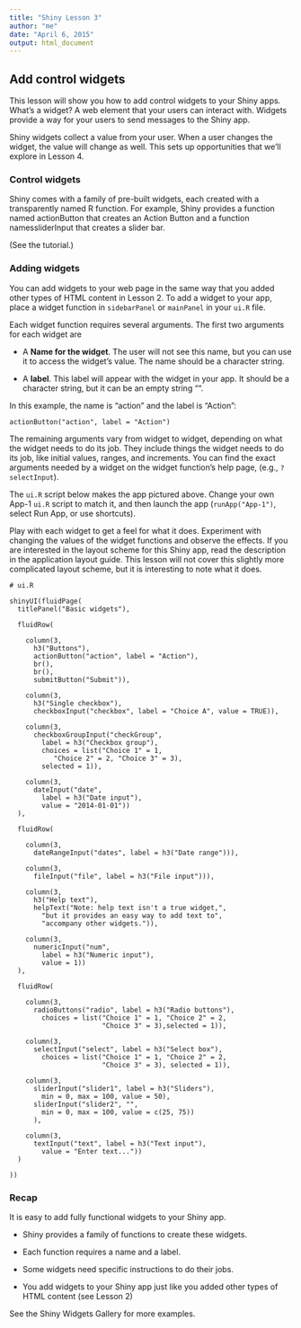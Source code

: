 ```yaml
---
title: "Shiny Lesson 3"
author: "me"
date: "April 6, 2015"
output: html_document
---
```


## Add control widgets

This lesson will show you how to add control widgets to your Shiny apps. What’s a widget? A web element that your users can interact with. Widgets provide a way for your users to send messages to the Shiny app.

Shiny widgets collect a value from your user. When a user changes the widget, the value will change as well. This sets up opportunities that we’ll explore in Lesson 4.

### Control widgets

Shiny comes with a family of pre-built widgets, each created with a transparently named R function. For example, Shiny provides a function named actionButton that creates an Action Button and a function namessliderInput that creates a slider bar.

(See the tutorial.)

### Adding widgets

You can add widgets to your web page in the same way that you added other types of HTML content in Lesson 2. To add a widget to your app, place a widget function in `sidebarPanel` or `mainPanel` in your `ui.R` file.

Each widget function requires several arguments. The first two arguments for each widget are

* A **Name for the widget**. The user will not see this name, but you can use it to access the widget’s value. The name should be a character string.

* A **label**. This label will appear with the widget in your app. It should be a character string, but it can be an empty string "".

In this example, the name is “action” and the label is “Action”:
```
actionButton("action", label = "Action")
```

The remaining arguments vary from widget to widget, depending on what the widget needs to do its job. They include things the widget needs to do its job, like initial values, ranges, and increments. You can find the exact arguments needed by a widget on the widget function’s help page, (e.g., `?selectInput`).

The `ui.R` script below makes the app pictured above. Change your own App-1 `ui.R` script to match it, and then launch the app (`runApp("App-1")`, select Run App, or use shortcuts).

Play with each widget to get a feel for what it does. Experiment with changing the values of the widget functions and observe the effects. If you are interested in the layout scheme for this Shiny app, read the description in the application layout guide. This lesson will not cover this slightly more complicated layout scheme, but it is interesting to note what it does.

```
# ui.R

shinyUI(fluidPage(
  titlePanel("Basic widgets"),
  
  fluidRow(
    
    column(3,
      h3("Buttons"),
      actionButton("action", label = "Action"),
      br(),
      br(), 
      submitButton("Submit")),
    
    column(3,
      h3("Single checkbox"),
      checkboxInput("checkbox", label = "Choice A", value = TRUE)),
    
    column(3, 
      checkboxGroupInput("checkGroup", 
        label = h3("Checkbox group"), 
        choices = list("Choice 1" = 1, 
           "Choice 2" = 2, "Choice 3" = 3),
        selected = 1)),
    
    column(3, 
      dateInput("date", 
        label = h3("Date input"), 
        value = "2014-01-01"))   
  ),
  
  fluidRow(
    
    column(3,
      dateRangeInput("dates", label = h3("Date range"))),
    
    column(3,
      fileInput("file", label = h3("File input"))),
    
    column(3, 
      h3("Help text"),
      helpText("Note: help text isn't a true widget,", 
        "but it provides an easy way to add text to",
        "accompany other widgets.")),
    
    column(3, 
      numericInput("num", 
        label = h3("Numeric input"), 
        value = 1))   
  ),
    
  fluidRow(
    
    column(3,
      radioButtons("radio", label = h3("Radio buttons"),
        choices = list("Choice 1" = 1, "Choice 2" = 2,
                       "Choice 3" = 3),selected = 1)),
    
    column(3,
      selectInput("select", label = h3("Select box"), 
        choices = list("Choice 1" = 1, "Choice 2" = 2,
                       "Choice 3" = 3), selected = 1)),
    
    column(3, 
      sliderInput("slider1", label = h3("Sliders"),
        min = 0, max = 100, value = 50),
      sliderInput("slider2", "",
        min = 0, max = 100, value = c(25, 75))
      ),
    
    column(3, 
      textInput("text", label = h3("Text input"), 
        value = "Enter text..."))   
  )

))
```

### Recap

It is easy to add fully functional widgets to your Shiny app.

* Shiny provides a family of functions to create these widgets.

* Each function requires a name and a label.

* Some widgets need specific instructions to do their jobs.

* You add widgets to your Shiny app just like you added other types of HTML content (see Lesson 2)

See the Shiny Widgets Gallery for more examples.

